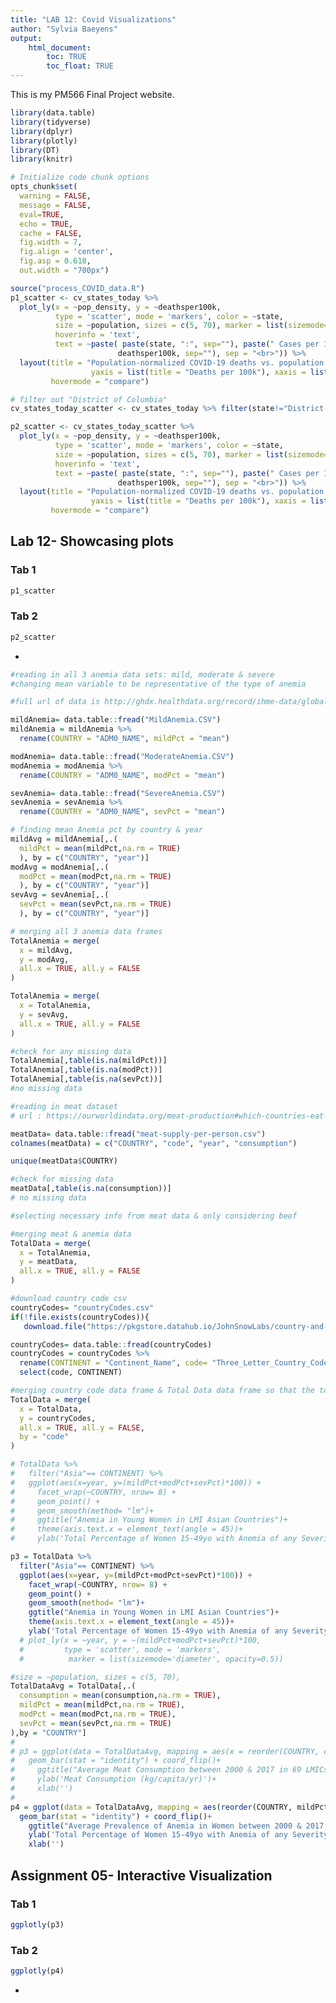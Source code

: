```yaml
---
title: "LAB 12: Covid Visualizations"
author: "Sylvia Baeyens"
output: 
    html_document:
        toc: TRUE
        toc_float: TRUE
---
```

This is my PM566 Final Project website.


```r
library(data.table)
library(tidyverse)
library(dplyr)
library(plotly)
library(DT)
library(knitr)
```


```r
# Initialize code chunk options
opts_chunk$set(
  warning = FALSE,
  message = FALSE,
  eval=TRUE,
  echo = TRUE,
  cache = FALSE,
  fig.width = 7, 
  fig.align = 'center',
  fig.asp = 0.618,
  out.width = "700px")
```

```r
source("process_COVID_data.R")
p1_scatter <- cv_states_today %>% 
  plot_ly(x = ~pop_density, y = ~deathsper100k,
          type = 'scatter', mode = 'markers', color = ~state,
          size = ~population, sizes = c(5, 70), marker = list(sizemode='diameter', opacity=0.5),
          hoverinfo = 'text',
          text = ~paste( paste(state, ":", sep=""), paste(" Cases per 100k: ", per100k, sep="") , paste(" Deaths per 100k: ",
                        deathsper100k, sep=""), sep = "<br>")) %>%
  layout(title = "Population-normalized COVID-19 deaths vs. population density",
                  yaxis = list(title = "Deaths per 100k"), xaxis = list(title = "Population Density"),
         hovermode = "compare")

# filter out "District of Columbia"
cv_states_today_scatter <- cv_states_today %>% filter(state!="District of Columbia")

p2_scatter <- cv_states_today_scatter %>% 
  plot_ly(x = ~pop_density, y = ~deathsper100k,
          type = 'scatter', mode = 'markers', color = ~state,
          size = ~population, sizes = c(5, 70), marker = list(sizemode='diameter', opacity=0.5),
          hoverinfo = 'text',
          text = ~paste( paste(state, ":", sep=""), paste(" Cases per 100k: ", per100k, sep="") , paste(" Deaths per 100k: ",
                        deathsper100k, sep=""), sep = "<br>")) %>%
  layout(title = "Population-normalized COVID-19 deaths vs. population density",
                  yaxis = list(title = "Deaths per 100k"), xaxis = list(title = "Population Density"),
         hovermode = "compare")
```

## Lab 12- Showcasing plots {.tabset}

### Tab 1

```r
p1_scatter
```

### Tab 2

```r
p2_scatter
```

{-}


```r
#reading in all 3 anemia data sets: mild, moderate & severe
#changing mean variable to be representative of the type of anemia

#full url of data is http://ghdx.healthdata.org/record/ihme-data/global-anemia-prevalence-geospatial-estimates-2000-2019

mildAnemia= data.table::fread("MildAnemia.CSV") 
mildAnemia = mildAnemia %>%
  rename(COUNTRY = "ADM0_NAME", mildPct = "mean")

modAnemia= data.table::fread("ModerateAnemia.CSV") 
modAnemia = modAnemia %>%
  rename(COUNTRY = "ADM0_NAME", modPct = "mean")

sevAnemia= data.table::fread("SevereAnemia.CSV") 
sevAnemia = sevAnemia %>%
  rename(COUNTRY = "ADM0_NAME", sevPct = "mean")

# finding mean Anemia pct by country & year
mildAvg = mildAnemia[,.(
  mildPct = mean(mildPct,na.rm = TRUE)
  ), by = c("COUNTRY", "year")]
modAvg = modAnemia[,.(
  modPct = mean(modPct,na.rm = TRUE)
  ), by = c("COUNTRY", "year")]
sevAvg = sevAnemia[,.(
  sevPct = mean(sevPct,na.rm = TRUE)
  ), by = c("COUNTRY", "year")]

# merging all 3 anemia data frames
TotalAnemia = merge(
  x = mildAvg,
  y = modAvg,
  all.x = TRUE, all.y = FALSE
)

TotalAnemia = merge(
  x = TotalAnemia,
  y = sevAvg,
  all.x = TRUE, all.y = FALSE
)

#check for any missing data
TotalAnemia[,table(is.na(mildPct))]
TotalAnemia[,table(is.na(modPct))]
TotalAnemia[,table(is.na(sevPct))]
#no missing data
```

```r
#reading in meat dataset
# url : https://ourworldindata.org/meat-production#which-countries-eat-the-most-meat

meatData= data.table::fread("meat-supply-per-person.csv") 
colnames(meatData) = c("COUNTRY", "code", "year", "consumption")

unique(meatData$COUNTRY)

#check for missing data
meatData[,table(is.na(consumption))]
# no missing data
```

```r
#selecting necessary info from meat data & only considering beef

#merging meat & anemia data
TotalData = merge(
  x = TotalAnemia,
  y = meatData,
  all.x = TRUE, all.y = FALSE
)

#download country code csv
countryCodes= "countryCodes.csv"
if(!file.exists(countryCodes)){
   download.file("https://pkgstore.datahub.io/JohnSnowLabs/country-and-continent-codes-list/country-and-continent-codes-list-csv_csv/data/b7876b7f496677669644f3d1069d3121/country-and-continent-codes-list-csv_csv.csv", destfile = countryCodes)}

countryCodes= data.table::fread(countryCodes)
countryCodes = countryCodes %>%
  rename(CONTINENT = "Continent_Name", code= "Three_Letter_Country_Code") %>%
  select(code, CONTINENT)

#merging country code data frame & Total Data data frame so that the total data frame includes continent name
TotalData = merge(
  x = TotalData,
  y = countryCodes,
  all.x = TRUE, all.y = FALSE,
  by = "code"
)


```

```r
# TotalData %>%
#   filter("Asia"== CONTINENT) %>%
#   ggplot(aes(x=year, y=(mildPct+modPct+sevPct)*100)) +
#     facet_wrap(~COUNTRY, nrow= 8) +
#     geom_point() +
#     geom_smooth(method= "lm")+
#     ggtitle("Anemia in Young Women in LMI Asian Countries")+
#     theme(axis.text.x = element_text(angle = 45))+
#     ylab('Total Percentage of Women 15-49yo with Anemia of any Severity') 

p3 = TotalData %>% 
  filter("Asia"== CONTINENT) %>%
  ggplot(aes(x=year, y=(mildPct+modPct+sevPct)*100)) +
    facet_wrap(~COUNTRY, nrow= 8) +
    geom_point() +
    geom_smooth(method= "lm")+
    ggtitle("Anemia in Young Women in LMI Asian Countries")+
    theme(axis.text.x = element_text(angle = 45))+
    ylab('Total Percentage of Women 15-49yo with Anemia of any Severity')
  # plot_ly(x = ~year, y = ~(mildPct+modPct+sevPct)*100, 
  #         type = 'scatter', mode = 'markers',
  #          marker = list(sizemode='diameter', opacity=0.5))

#size = ~population, sizes = c(5, 70),
TotalDataAvg = TotalData[,.(
  consumption = mean(consumption,na.rm = TRUE),
  mildPct = mean(mildPct,na.rm = TRUE),
  modPct = mean(modPct,na.rm = TRUE),
  sevPct = mean(sevPct,na.rm = TRUE)
),by = "COUNTRY"]
# 
# p3 = ggplot(data = TotalDataAvg, mapping = aes(x = reorder(COUNTRY, consumption), consumption)) + 
#   geom_bar(stat = "identity") + coord_flip()+
#     ggtitle("Average Meat Consumption between 2000 & 2017 in 69 LMICs")+
#     ylab('Meat Consumption (kg/capita/yr)')+
#     xlab('')
# 
p4 = ggplot(data = TotalDataAvg, mapping = aes(reorder(COUNTRY, mildPct+modPct+sevPct), (mildPct+modPct+sevPct)*100)) +
  geom_bar(stat = "identity") + coord_flip()+
    ggtitle("Average Prevalence of Anemia in Women between 2000 & 2017 in 69 LMICs")+
    ylab('Total Percentage of Women 15-49yo with Anemia of any Severity')+
    xlab('')

```

## Assignment 05- Interactive Visualization {.tabset}

### Tab 1

```r
ggplotly(p3)
```

### Tab 2

```r
ggplotly(p4)
```

{-}


